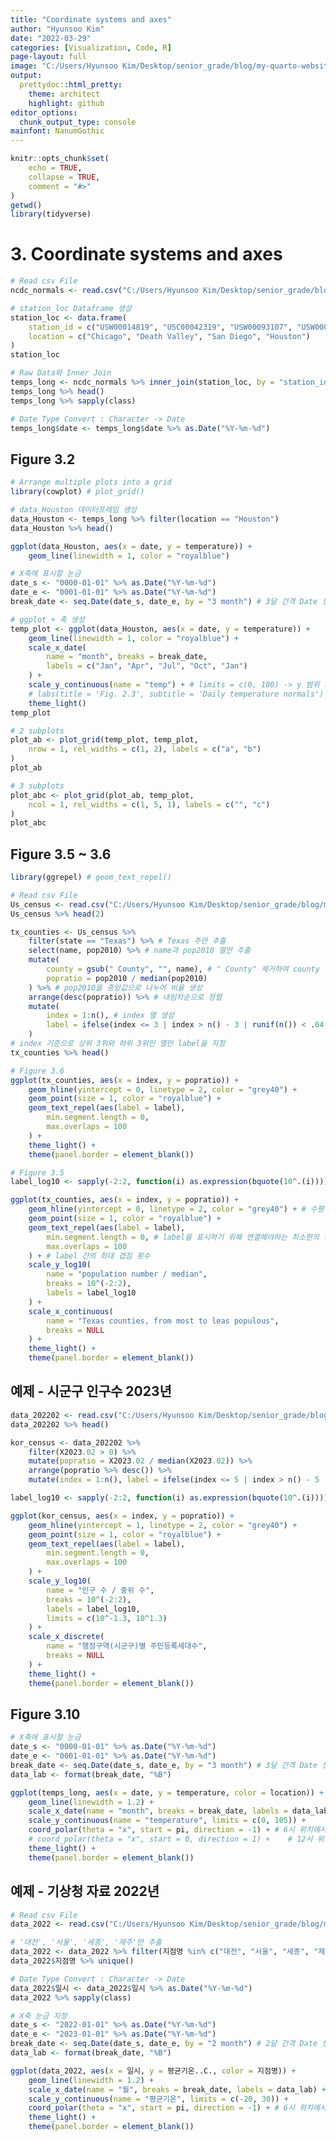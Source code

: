 ```yaml
---
title: "Coordinate systems and axes"
author: "Hyunsoo Kim"
date: "2022-03-29"
categories: [Visualization, Code, R]
page-layout: full
image: "C:/Users/Hyunsoo Kim/Desktop/senior_grade/blog/my-quarto-website/Data_Visualization/data/image/coord_polar.png"
output:
  prettydoc::html_pretty:
    theme: architect
    highlight: github
editor_options: 
  chunk_output_type: console
mainfont: NanumGothic
---
```


```r
knitr::opts_chunk$set(
    echo = TRUE,
    collapse = TRUE,
    comment = "#>"
)
getwd()
library(tidyverse)
```

# 3. Coordinate systems and axes

```r
# Read csv File
ncdc_normals <- read.csv("C:/Users/Hyunsoo Kim/Desktop/senior_grade/blog/my-quarto-website/Data_Visualization/data/ncdc_normals.csv")

# station_loc Dataframe 생성
station_loc <- data.frame(
    station_id = c("USW00014819", "USC00042319", "USW00093107", "USW00012918"),
    location = c("Chicago", "Death Valley", "San Diego", "Houston")
)
station_loc

# Raw Data와 Inner Join
temps_long <- ncdc_normals %>% inner_join(station_loc, by = "station_id")
temps_long %>% head()
temps_long %>% sapply(class)

# Date Type Convert : Character -> Date
temps_long$date <- temps_long$date %>% as.Date("%Y-%m-%d")
```

## Figure 3.2

```r
# Arrange multiple plots into a grid
library(cowplot) # plot_grid()

# data_Houston 데이터프레임 생성
data_Houston <- temps_long %>% filter(location == "Houston")
data_Houston %>% head()

ggplot(data_Houston, aes(x = date, y = temperature)) +
    geom_line(linewidth = 1, color = "royalblue")

# X축에 표시할 눈금
date_s <- "0000-01-01" %>% as.Date("%Y-%m-%d")
date_e <- "0001-01-01" %>% as.Date("%Y-%m-%d")
break_date <- seq.Date(date_s, date_e, by = "3 month") # 3달 간격 Date 생성

# ggplot + 축 생성
temp_plot <- ggplot(data_Houston, aes(x = date, y = temperature)) +
    geom_line(linewidth = 1, color = "royalblue") +
    scale_x_date(
        name = "month", breaks = break_date,
        labels = c("Jan", "Apr", "Jul", "Oct", "Jan")
    ) +
    scale_y_continuous(name = "temp") + # limits = c(0, 100) -> y 범위 지정
    # labs(title = 'Fig. 2.3', subtitle = 'Daily temperature normals') +
    theme_light()
temp_plot
```

```r
# 2 subplots
plot_ab <- plot_grid(temp_plot, temp_plot,
    nrow = 1, rel_widths = c(1, 2), labels = c("a", "b")
)
plot_ab
```

```r
# 3 subplots
plot_abc <- plot_grid(plot_ab, temp_plot,
    ncol = 1, rel_widths = c(1, 5, 1), labels = c("", "c")
)
plot_abc
```

## Figure 3.5 \~ 3.6

```r
library(ggrepel) # geom_text_repel()

# Read csv File
Us_census <- read.csv("C:/Users/Hyunsoo Kim/Desktop/senior_grade/blog/my-quarto-website/Data_Visualization/data/US_census.csv")
Us_census %>% head(2)

tx_counties <- Us_census %>%
    filter(state == "Texas") %>% # Texas 주만 추출
    select(name, pop2010) %>% # name과 pop2010 열만 추출
    mutate(
        county = gsub(" County", "", name), # " County" 제거하여 county 열 생성
        popratio = pop2010 / median(pop2010)
    ) %>% # pop2010을 중앙값으로 나누어 비율 생성
    arrange(desc(popratio)) %>% # 내림차순으로 정렬
    mutate(
        index = 1:n(), # index 열 생성
        label = ifelse(index <= 3 | index > n() - 3 | runif(n()) < .04, county, "")
    )
# index 기준으로 상위 3위와 하위 3위인 열만 label을 지정
tx_counties %>% head()
```

```r
# Figure 3.6
ggplot(tx_counties, aes(x = index, y = popratio)) +
    geom_hline(yintercept = 0, linetype = 2, color = "grey40") +
    geom_point(size = 1, color = "royalblue") +
    geom_text_repel(aes(label = label),
        min.segment.length = 0,
        max.overlaps = 100
    ) +
    theme_light() +
    theme(panel.border = element_blank())
```

```r
# Figure 3.5
label_log10 <- sapply(-2:2, function(i) as.expression(bquote(10^.(i))))

ggplot(tx_counties, aes(x = index, y = popratio)) +
    geom_hline(yintercept = 0, linetype = 2, color = "grey40") + # 수평선 생성 (yintercept : y절편)
    geom_point(size = 1, color = "royalblue") +
    geom_text_repel(aes(label = label),
        min.segment.length = 0, # label을 표시하기 위해 연결해야하는 최소한의 선분 길이
        max.overlaps = 100
    ) + # label 간의 최대 겹침 횟수
    scale_y_log10(
        name = "population number / median",
        breaks = 10^(-2:2),
        labels = label_log10
    ) +
    scale_x_continuous(
        name = "Texas counties, from most to leas populous",
        breaks = NULL
    ) +
    theme_light() +
    theme(panel.border = element_blank())
```

## 예제 - 시군구 인구수 2023년

```r
data_202202 <- read.csv("C:/Users/Hyunsoo Kim/Desktop/senior_grade/blog/my-quarto-website/Data_Visualization/data/행정구역_시군구_별_주민등록세대수_202302.csv", encoding = "UTF-8")
data_202202 %>% head()

kor_census <- data_202202 %>%
    filter(X2023.02 > 0) %>%
    mutate(popratio = X2023.02 / median(X2023.02)) %>%
    arrange(popratio %>% desc()) %>%
    mutate(index = 1:n(), label = ifelse(index <= 5 | index > n() - 5 | index == median(index), 행정구역.시군구.별, ""))

label_log10 <- sapply(-2:2, function(i) as.expression(bquote(10^.(i))))

ggplot(kor_census, aes(x = index, y = popratio)) +
    geom_hline(yintercept = 1, linetype = 2, color = "grey40") +
    geom_point(size = 1, color = "royalblue") +
    geom_text_repel(aes(label = label),
        min.segment.length = 0,
        max.overlaps = 100
    ) +
    scale_y_log10(
        name = "인구 수 / 중위 수",
        breaks = 10^(-2:2),
        labels = label_log10,
        limits = c(10^-1.3, 10^1.3)
    ) +
    scale_x_discrete(
        name = "행정구역(시군구)별 주민등록세대수",
        breaks = NULL
    ) +
    theme_light() +
    theme(panel.border = element_blank())
```

## Figure 3.10

```r
# X축에 표시할 눈금
date_s <- "0000-01-01" %>% as.Date("%Y-%m-%d")
date_e <- "0001-01-01" %>% as.Date("%Y-%m-%d")
break_date <- seq.Date(date_s, date_e, by = "3 month") # 3달 간격 Date 생성
data_lab <- format(break_date, "%B")

ggplot(temps_long, aes(x = date, y = temperature, color = location)) +
    geom_line(linewidth = 1.2) +
    scale_x_date(name = "month", breaks = break_date, labels = data_lab) +
    scale_y_continuous(name = "temperature", limits = c(0, 105)) +
    coord_polar(theta = "x", start = pi, direction = -1) + # 6시 위치에서 반시계 방향
    # coord_polar(theta = "x", start = 0, direction = 1) +    # 12시 위치에서 반시계 방향
    theme_light() +
    theme(panel.border = element_blank())
```

## 예제 - 기상청 자료 2022년

```r
# Read csv File
data_2022 <- read.csv("C:/Users/Hyunsoo Kim/Desktop/senior_grade/blog/my-quarto-website/Data_Visualization/data/OBS_ASOS_DD_20230322080932.csv", fileEncoding = "CP949")

# '대전', '서울', '세종', '제주'만 추출
data_2022 <- data_2022 %>% filter(지점명 %in% c("대전", "서울", "세종", "제주"))
data_2022$지점명 %>% unique()

# Date Type Convert : Character -> Date
data_2022$일시 <- data_2022$일시 %>% as.Date("%Y-%m-%d")
data_2022 %>% sapply(class)

# X축 눈금 지정
date_s <- "2022-01-01" %>% as.Date("%Y-%m-%d")
date_e <- "2023-01-01" %>% as.Date("%Y-%m-%d")
break_date <- seq.Date(date_s, date_e, by = "2 month") # 2달 간격 Date 생성
data_lab <- format(break_date, "%B")

ggplot(data_2022, aes(x = 일시, y = 평균기온..C., color = 지점명)) +
    geom_line(linewidth = 1.2) +
    scale_x_date(name = "월", breaks = break_date, labels = data_lab) +
    scale_y_continuous(name = "평균기온", limits = c(-20, 30)) +
    coord_polar(theta = "x", start = pi, direction = -1) + # 6시 위치에서 반시계 방향
    theme_light() +
    theme(panel.border = element_blank())
```
